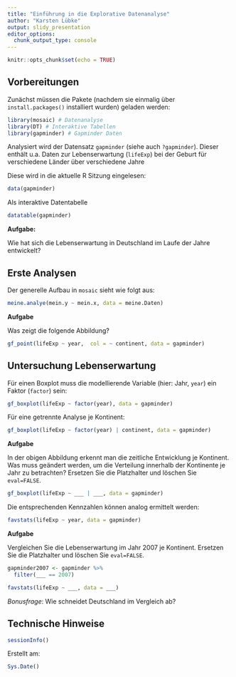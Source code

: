 ```yaml
---
title: "Einführung in die Explorative Datenanalyse"
author: "Karsten Lübke"
output: slidy_presentation
editor_options: 
  chunk_output_type: console
---
```


```r
knitr::opts_chunk$set(echo = TRUE)
```

<!-- Hinweis: Das Dokument wird erzeugt durch Klick auf `Knit`.  -->


## Vorbereitungen

Zunächst müssen die Pakete (nachdem sie einmalig über `install.packages()` installiert wurden) geladen werden:

<!-- Hinweis: Ein *Chunk* wird an die `Console` geschickt über den grünen Pfeil rechts oben: "Run Current Chunk". -->

```r
library(mosaic) # Datenanalyse
library(DT) # Interaktive Tabellen
library(gapminder) # Gapminder Daten
```

Analysiert wird der Datensatz `gapminder` (siehe auch `?gapminder`). Dieser enthält u.a. Daten zur Lebenserwartung (`lifeExp`) bei der Geburt für verschiedene Länder über verschiedene Jahre

Diese wird in die aktuelle R Sitzung eingelesen:

```r
data(gapminder)
```

Als interaktive Datentabelle

```r
datatable(gapminder)
```

**Aufgabe:** 

Wie hat sich die Lebenserwartung in Deutschland im Laufe der Jahre entwickelt?


## Erste Analysen

Der generelle Aufbau in `mosaic` sieht wie folgt aus:

```r
meine.analye(mein.y ~ mein.x, data = meine.Daten)
```

**Aufgabe**

Was zeigt die folgende Abbildung?
 
```r
gf_point(lifeExp ~ year,  col = ~ continent, data = gapminder)
```



## Untersuchung Lebenserwartung

Für einen Boxplot muss die modellierende Variable (hier: Jahr, `year`) ein Faktor (`factor`) sein:

```r
gf_boxplot(lifeExp ~ factor(year), data = gapminder)
```

Für eine getrennte Analyse je Kontinent:

```r
gf_boxplot(lifeExp ~ factor(year) | continent, data = gapminder)
```


**Aufgabe**

In der obigen Abbildung erkennt man die zeitliche Entwicklung je Kontinent. Was muss geändert werden, um die Verteilung innerhalb der Kontinente je Jahr zu betrachten? Ersetzen Sie die Platzhalter und löschen Sie `eval=FALSE`.

```r
gf_boxplot(lifeExp ~ ___ | ___, data = gapminder)
```

Die entsprechenden Kennzahlen können analog ermittelt werden:

```r
favstats(lifeExp ~ year, data = gapminder)
```

**Aufgabe**

Vergleichen Sie die Lebenserwartung im Jahr 2007 je Kontinent. Ersetzen Sie die Platzhalter und löschen Sie `eval=FALSE`.

```r
gapminder2007 <- gapminder %>%
  filter(___ == 2007)

favstats(lifeExp ~ ___, data = ___)
```

*Bonusfrage*: Wie schneidet Deutschland im Vergleich ab? 


## Technische Hinweise

```r
sessionInfo()
```

Erstellt am:

```r
Sys.Date()
```




